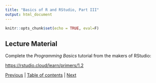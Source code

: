 ```yaml
---
title: "Basics of R and RStudio, Part III"
output: html_document
---
```


```r
knitr::opts_chunk$set(echo = TRUE, eval=F)
```

## Lecture Material

Complete the *Programming Basics* tutorial from the makers of RStudio:

[https://rstudio.cloud/learn/primers/1.2](https://rstudio.cloud/learn/primers/1.2)

[Previous](1_3.html) | [Table of contents](1_0.html) | [Next](1_5.html) 

